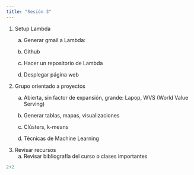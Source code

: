```yaml
---
title: "Sesión 3"
---
```


1.  Setup Lambda
    a.  Generar gmail a Lambda:

    b.  Github

    c.  Hacer un repositorio de Lambda

    d.  Desplegar página web
2.  Grupo orientado a proyectos
    a.  Abierta, sin factor de expansión, grande: Lapop, WVS (World Value Serving)

    b.  Generar tablas, mapas, visualizaciones

    c.  Clústers, k-means

    d.  Técnicas de Machine Learning
3.  Revisar recursos
    a.  Revisar bibliografía del curso o clases importantes

```r
2+2
```

